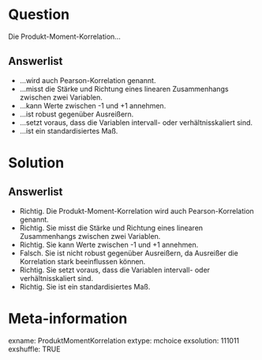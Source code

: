 Question 
======== 

Die Produkt-Moment-Korrelation...

Answerlist
----------

* ...wird auch Pearson-Korrelation genannt.
* ...misst die Stärke und Richtung eines linearen Zusammenhangs zwischen zwei Variablen.
* ...kann Werte zwischen -1 und +1 annehmen.
* ...ist robust gegenüber Ausreißern.
* ...setzt voraus, dass die Variablen intervall- oder verhältnisskaliert sind.
* ...ist ein standardisiertes Maß.

Solution
========

Answerlist
----------

* Richtig. Die Produkt-Moment-Korrelation wird auch Pearson-Korrelation genannt.
* Richtig. Sie misst die Stärke und Richtung eines linearen Zusammenhangs zwischen zwei Variablen.
* Richtig. Sie kann Werte zwischen -1 und +1 annehmen.
* Falsch. Sie ist nicht robust gegenüber Ausreißern, da Ausreißer die Korrelation stark beeinflussen können.
* Richtig. Sie setzt voraus, dass die Variablen intervall- oder verhältnisskaliert sind.
* Richtig. Sie ist ein standardisiertes Maß.

Meta-information
================
exname: ProduktMomentKorrelation
extype: mchoice 
exsolution: 111011
exshuffle: TRUE
